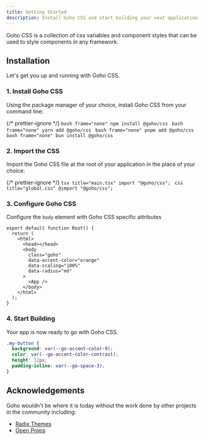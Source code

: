 ```yaml
---
title: Getting Started
description: Install Goho CSS and start building your next application in minutes.
---
```



Goho CSS is a collection of css variables and component styles that can be used to style components in any framework.

## Installation

Let's get you up and running with Goho CSS.

### 1. Install Goho CSS

Using the package manager of your choice, install Goho CSS from your command line:

{/* prettier-ignore */}
<Tabs>
  <TabItem label="npm">
    ```bash frame="none"
    npm install @goho/css
    ```
  </TabItem>
  <TabItem label="yarn">
    ```bash frame="none"
    yarn add @goho/css
    ```
  </TabItem>
  <TabItem label="pnpm">
    ```bash frame="none"
    pnpm add @goho/css
    ```
  </TabItem>
  <TabItem label="bun">
    ```bash frame="none"
    bun install @goho/css
    ```
  </TabItem>
</Tabs>

### 2. Import the CSS

Import the Goho CSS file at the root of your application in the place of your choice:

{/* prettier-ignore */}
<Tabs>
  <TabItem label="React">
    ```tsx title="main.tsx"
    import "@goho/css";
    ```
  </TabItem>
  <TabItem label="CSS">
    ```css title="global.css"
    @import "@goho/css";
    ```
  </TabItem>
</Tabs>

### 3. Configure Goho CSS

Configure the `body` element with Goho CSS specific attributes

```tsx title="root.tsx" {6-9}
export default function Root() {
  return (
    <html>
      <head></head>
      <body
        class="goho"
        data-accent-color="orange"
        data-scaling="100%"
        data-radius="md"
      >
        <App />
      </body>
    </html>
  );
}
```

### 4. Start Building

Your app is now ready to go with Goho CSS.

```css title="my-button.css"
.my-button {
  background: var(--go-accent-color-9);
  color: var(--go-accent-color-contrast);
  height: 32px;
  padding-inline: var(--go-space-3);
}
```

## Acknowledgements

Goho wouldn't be where it is today without the work done by other projects in the community including:

- [Radix Themes](https://www.radix-ui.com/)
- [Open Props](https://github.com/argyleink/open-props)

